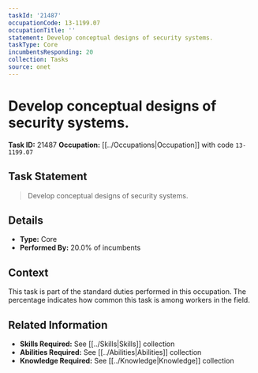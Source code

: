 ```yaml
---
taskId: '21487'
occupationCode: 13-1199.07
occupationTitle: ''
statement: Develop conceptual designs of security systems.
taskType: Core
incumbentsResponding: 20
collection: Tasks
source: onet
---
```

# Develop conceptual designs of security systems.

**Task ID:** 21487
**Occupation:** [[../Occupations|Occupation]] with code `13-1199.07`

## Task Statement

> Develop conceptual designs of security systems.

## Details

- **Type:** Core
- **Performed By:** 20.0% of incumbents

## Context

This task is part of the standard duties performed in this occupation. The percentage indicates how common this task is among workers in the field.

## Related Information

- **Skills Required:** See [[../Skills|Skills]] collection
- **Abilities Required:** See [[../Abilities|Abilities]] collection
- **Knowledge Required:** See [[../Knowledge|Knowledge]] collection
